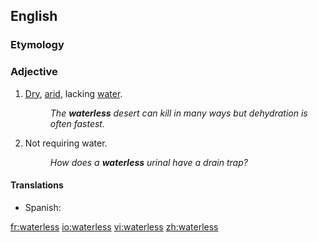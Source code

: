 ==English==

===Etymology===
{{suffix|water|less}}

===Adjective===
{{en-adj|-}}

#[[dry|Dry]], [[arid]], lacking [[water]].
#:''The '''waterless''' desert can kill in many ways but dehydration is often fastest.''
#Not requiring water.
#:''How does a '''waterless''' urinal have a drain trap?''

====Translations====
{{trans-top|lacking water}}
* Spanish: {{t|es|sin agua}}
{{trans-mid}}
{{trans-bottom}}

[[fr:waterless]]
[[io:waterless]]
[[vi:waterless]]
[[zh:waterless]]